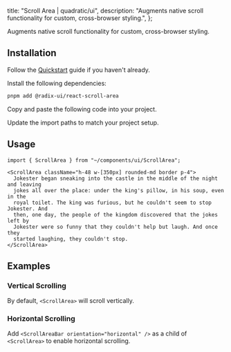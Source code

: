 
  title: "Scroll Area | quadratic/ui",
  description: "Augments native scroll functionality for custom, cross-browser styling.",
};

<Title>Scroll Area</Title>
<Description>Augments native scroll functionality for custom, cross-browser styling.</Description>
<ComponentPreview id="scrollArea" />

## Installation
<Steps>

<StepTitle>Follow the [Quickstart](/docs/getting-started/guides/quickstart) guide if you haven't already.</StepTitle>

<StepTitle>Install the following dependencies:</StepTitle>
<StepContent>
```bash
pnpm add @radix-ui/react-scroll-area
```
</StepContent>

<StepTitle>Copy and paste the following code into your project.</StepTitle>
<StepContent>
<FileSource id="scrollArea" />
</StepContent>

<StepTitle>Update the import paths to match your project setup.</StepTitle>

</Steps>

## Usage
```tsx
import { ScrollArea } from "~/components/ui/ScrollArea";
```
```tsx
<ScrollArea className="h-48 w-[350px] rounded-md border p-4">
  Jokester began sneaking into the castle in the middle of the night and leaving
  jokes all over the place: under the king's pillow, in his soup, even in the
  royal toilet. The king was furious, but he couldn't seem to stop Jokester. And
  then, one day, the people of the kingdom discovered that the jokes left by
  Jokester were so funny that they couldn't help but laugh. And once they
  started laughing, they couldn't stop.
</ScrollArea>
```

## Examples

### Vertical Scrolling
By default, `<ScrollArea>` will scroll vertically.
<ComponentPreview id="scrollArea" />

### Horizontal Scrolling
Add `<ScrollAreaBar orientation="horizontal" />` as a child of `<ScrollArea>` to enable horizontal scrolling.
<ComponentPreview id="scrollAreaHorizontal" />

<Footer previousLabel="Resizable" previousHref="/docs/components/primitives/resizable" nextLabel="Select" nextHref="/docs/components/primitives/select" />